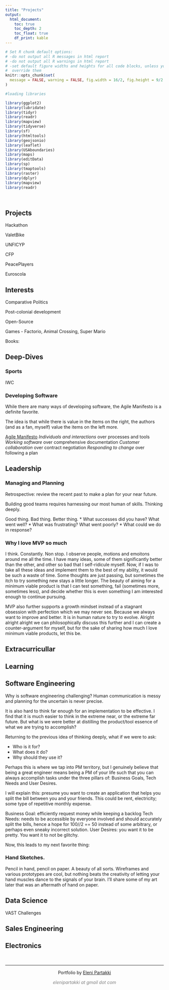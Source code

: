 ```yaml
---
title: "Projects"
output:
  html_document:
    toc: true
    toc_depth: 2
    toc_float: true
    df_print: kable
---
```

```r
# Set R chunk default options:
# -do not output all R messages in html report
# -do not output all R warnings in html report
# -set default figure widths and heights for all code blocks, unless you 
#  override them
knitr::opts_chunk$set(
  message = FALSE, warning = FALSE, fig.width = 16/2, fig.height = 9/2
)
```
```r
#loading libraries

library(ggplot2)
library(lubridate)
library(tidyr)
library(readr)
library(mapview)
library(tidyverse)
library(sf)
library(htmltools)
library(geojsonio)
library(leaflet)
library(USAboundaries)
library(maps)
library(editData)
library(sp)
library(tmaptools)
library(raster)
library(dplyr)
library(mapview)
library(readr)
```

<p>&nbsp;</p>

## Projects

Hackathon

ValetBike

UNFICYP

CFP

PeacePlayers

Euroscola


## Interests
Comparative Politics

Post-colonial development

Open-Source

Games - Factorio, Animal Crossing, Super Mario

Books:

## Deep-Dives

### Sports

IWC


### Developing Software
While there are many ways of developing software, the Agile Manifesto is a definite favorite.

The idea is that while there is value in the items on the right, the authors (and as a fan, myself) value the items on the left more.

[Agile Manifesto](https://agilemanifesto.org/history.html)
*Individuals and interactions* over processes and tools
*Working software* over comprehensive documentation
*Customer collaboration* over contract negotiation
*Responding to change* over following a plan

## Leadership

### Managing and Planning

Retrospective: review the recent past to make a plan for your near future.

Building good teams requires harnessing our most human of skills. Thinking deeply.

Good thing. Bad thing. Better thing.
* What successes did you have? What went well? 
* What was frustrating? What went poorly?
* What could we do in response?


### Why I love MVP so much

I think. Constantly. Non stop. I observe people, motions and emoitons around me all the time. I have many ideas, some of them significantly better than the other, and other so bad that I self-ridicule myself. Now, if I was to take all these ideas and implement them to the best of my ability, it would be such a waste of time. Some thoughts are just passing, but sometimes the itch to try something new stays a little longer. The beauty of aiming for a minimum viable product is that I can test something, fail (sometimes more, sometimes less), and decide whether this is even something I am interested enough to continue pursuing.

MVP also further supports a growth mindset instead of a stagnant obsession with perfection which we may never see. Because we always want to improve and better. It is in human nature to try to evolve. Alright alright alright we can philosophically discuss this further and I can create a counter-argument for myself, but for the sake of sharing how much I love minimum viable products, let this be.


## Extracurricullar

## Learning

## Software Engineering

Why is software engineering challenging?
Human communication is messy and planning for the uncertain is never precise.

It is also hard to think far enough for an implementation to be effective. I find that it is much easier to think in the extreme near, or the extreme far future. But what is we were better at distilling the product/tool essence of what we are trying to accomplish?

Returning to the previous idea of thinking deeply, what if we were to ask:

* Who is it for?
* What does it do?
* Why should they use it?

Perhaps this is where we tap into PM territory, but I genuinely believe that being a great engineer means being a PM of your life such that you can always accomplish tasks under the three pillars of: Business Goals, Tech Needs and User Desires.

I will explain this: presume you want to create an application that helps you split the bill between you and your friends. This could be rent, electricity; some type of repetitive monthly expense. 

Business Goal: efficiently request money while keeping a backlog
Tech Needs: needs to be accessible by everyone involved and should accurately split the bills, hence a hope for 100//2 == 50 instead of some arbitrary, or perhaps even sneaky incorrect solution.
User Desires: you want it to be pretty. You want it to not be glitchy.

Now, this leads to my next favorite thing:

### Hand Sketches.

Pencil in hand, pencil on paper. A beauty of all sorts. Wireframes and various prototypes are cool, but nothing beats the creativity of letting your hand muscles dance to the signals of your brain. I'll share some of my art later that was an aftermath of hand on paper.


## Data Science

VAST Challenges


## Sales Engineering


## Electronics


&nbsp;
<hr />
<p style="text-align: center;">Portfolio by <a href="https://github.com/epartakki/">Eleni Partakki</a></p>
<p style="text-align: center;"><span style="color: #808080;"><em>elenipartakki at gmail dot com</em></span></p>

<!-- Add icon library -->
<link rel="stylesheet" href="https://cdnjs.cloudflare.com/ajax/libs/font-awesome/4.7.0/css/font-awesome.min.css">

<!-- Add font awesome icons -->
<p style="text-align: center;">
    <a href="https://twitter.com/epartakki" class="fa fa-twitter"></a>
    <a href="https://www.linkedin.com/in/elenipartakki/" class="fa fa-linkedin"></a>
    <a href="https://github.com/epartakki" class="fa fa-github"></a>
    <a href="https://medium.com/@elenipartakki" class="fa fa-medium"></a>
</p>

&nbsp;


